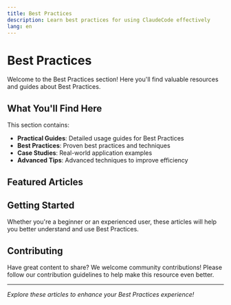 ```yaml
---
title: Best Practices
description: Learn best practices for using ClaudeCode effectively
lang: en
---
```


# Best Practices

Welcome to the Best Practices section! Here you'll find valuable resources and guides about Best Practices.

## What You'll Find Here

This section contains:

- **Practical Guides**: Detailed usage guides for Best Practices
- **Best Practices**: Proven best practices and techniques
- **Case Studies**: Real-world application examples
- **Advanced Tips**: Advanced techniques to improve efficiency

## Featured Articles

<Cards>
  <Card 
    title="99.9% AI-Driven Development: A Comprehensive Implementation Guide" 
    description="Learn how to achieve near-complete AI automation in software development through systematic practices, advanced tooling, and proven architectural patterns that enable rapid, high-quality code delivery."
    href="/docs/en/best-practices/99-percent-ai-development-comprehensive-guide" 
  />
  <Card 
    title="How I use Claude Code (+ my best tips)" 
    description="A comprehensive guide from a Cursor power user who switched to Claude Code, including practical tips, workflow optimization, and real-world usage patterns."
    href="/docs/en/best-practices/builder-claude-code" 
  />
  <Card 
    title="Cal Rueb's Claude Code Best Practices" 
    description="Essential Claude Code best practices from Anthropic's Cal Rueb, covering everything from basic setup to advanced techniques with embedded YouTube video."
    href="/docs/en/best-practices/cal-rueb-claude-code-best-practices" 
  />
  <Card 
    title="Claude Code Best Practices" 
    description="Best practices for effective agentic coding with Claude Code."
    href="/docs/en/best-practices/claude-code-best-practices" 
  />
  <Card 
    title="Effective Context Engineering for AI Agents" 
    description="A comprehensive guide to context engineering - the evolution from prompt engineering to managing the holistic state available to LLMs for building steerable, effective agents. Learn strategies for optimizing context windows, managing attention budgets, and designing efficient agent architectures."
    href="/docs/en/best-practices/effective-context-engineering-for-ai-agents" 
  />
  <Card 
    title="From Random Conversations to Reproducible Production: A Claude Code Advanced Workflow Guide" 
    description="Transform chaotic AI-assisted development into a structured, document-first, diff-driven workflow that delivers predictable results through systematic planning and execution."
    href="/docs/en/best-practices/claude-code-production-workflow" 
  />
  <Card 
    title="My Current AI Dev Workflow" 
    description="Peter Steinberger's optimized AI development workflow using Ghostty, Claude Code, and minimal tooling for maximum productivity"
    href="/docs/en/best-practices/optimal-ai-development-workflow" 
  />
  <Card 
    title="33 Claude Code Setup Tips You NEED to Know" 
    description="Master Claude Code with 33 essential tips covering shortcuts, prompting techniques, MCP servers, project rules, and automation hooks. Transform from beginner to expert level productivity."
    href="/docs/en/best-practices/claude-code-setup-tips" 
  />
  <Card 
    title="One and a Half Months of Intensive Claude Code Usage Experience" 
    description="Personal experience and insights from intensive use of Claude Code over one and a half months"
    href="/docs/en/best-practices/onevcat-claude-code-experience" 
  />
  <Card 
    title="6 Weeks of Claude Code" 
    description="A retrospective on using Claude Code for 6 weeks in production development"
    href="/docs/en/best-practices/six-weeks-of-claude-code" 
  />
  <Card 
    title="How I Use Claude Code" 
    description="A comprehensive guide to effective Claude Code usage patterns, from thread management to MCP servers, planning modes, and productivity tips for AI-assisted development."
    href="/docs/en/best-practices/how-i-use-claude-code" 
  />
  <Card 
    title="Field Notes From Shipping Real Code With Claude" 
    description="A comprehensive guide to AI-assisted development that actually works in production. Learn the three modes of vibe-coding, infrastructure setup, and the sacred rule of human-written tests."
    href="/docs/en/best-practices/field-notes-shipping-real-code-claude" 
  />
  <Card 
    title="Claude Code is My Computer" 
    description="A deep dive into using Claude Code in no-prompt mode for daily development tasks. Learn how to leverage AI for content shipping, code extraction, automation, and system management."
    href="/docs/en/best-practices/claude-code-is-my-computer" 
  />
  <Card 
    title="Andrej Karpathy on the Evolution of LLM-Assisted Coding: Philosophy Meets Practice" 
    description="Insights from AI legend Andrej Karpathy on multi-layered LLM coding workflows, combined with practical Claude Code techniques and strategies for optimal AI-assisted development."
    href="/docs/en/best-practices/karpathy-llm-coding-evolution" 
  />
  <Card 
    title="Claude Code Complete Guide: 26 Core Features + Practical Tips (Must Collect!)" 
    description="Claude Code is incredibly powerful! This comprehensive guide systematically breaks down 26 key features, from basic commands to context compression, from code assistance to GitHub automation, many uses go beyond traditional understanding of AI coding."
    href="/docs/en/best-practices/claude-code-comprehensive-guide" 
  />
  <Card 
    title="Mastering AI-Driven Development with Vibe Coding" 
    description="Complete strategic framework for software developers to maximize AI tools value. Learn foundational mindset, project planning, implementation workflow, and advanced techniques for professional AI-assisted development."
    href="/docs/en/best-practices/yc-vibe-coding-mastering-ai-driven-development" 
  />
</Cards>

## Getting Started

Whether you're a beginner or an experienced user, these articles will help you better understand and use Best Practices.

## Contributing

Have great content to share? We welcome community contributions! Please follow our contribution guidelines to help make this resource even better.

---

*Explore these articles to enhance your Best Practices experience!*